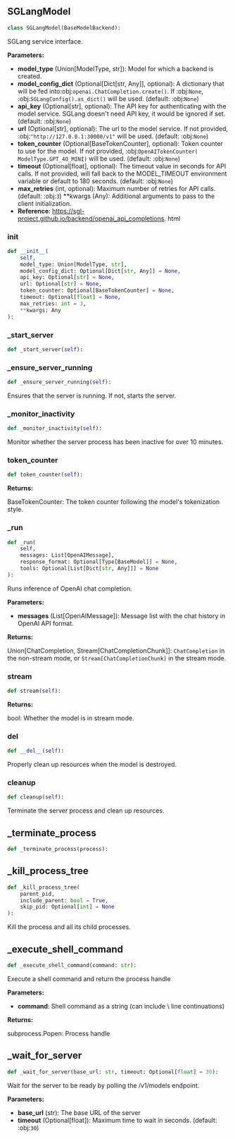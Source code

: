 <a id="camel.models.sglang_model"></a>

<a id="camel.models.sglang_model.SGLangModel"></a>

## SGLangModel

```python
class SGLangModel(BaseModelBackend):
```

SGLang service interface.

**Parameters:**

- **model_type** (Union[ModelType, str]): Model for which a backend is created.
- **model_config_dict** (Optional[Dict[str, Any]], optional): A dictionary that will be fed into:obj:`openai.ChatCompletion.create()`. If :obj:`None`, :obj:`SGLangConfig().as_dict()` will be used. (default: :obj:`None`)
- **api_key** (Optional[str], optional): The API key for authenticating with the model service. SGLang doesn't need API key, it would be ignored if set. (default: :obj:`None`)
- **url** (Optional[str], optional): The url to the model service. If not provided, :obj:`"http://127.0.0.1:30000/v1"` will be used. (default: :obj:`None`)
- **token_counter** (Optional[BaseTokenCounter], optional): Token counter to use for the model. If not provided, :obj:`OpenAITokenCounter( ModelType.GPT_4O_MINI)` will be used. (default: :obj:`None`)
- **timeout** (Optional[float], optional): The timeout value in seconds for API calls. If not provided, will fall back to the MODEL_TIMEOUT environment variable or default to 180 seconds. (default: :obj:`None`)
- **max_retries** (int, optional): Maximum number of retries for API calls. (default: :obj:`3`) **kwargs (Any): Additional arguments to pass to the client initialization.
- **Reference**: https://sgl-project.github.io/backend/openai_api_completions. html

<a id="camel.models.sglang_model.SGLangModel.__init__"></a>

### __init__

```python
def __init__(
    self,
    model_type: Union[ModelType, str],
    model_config_dict: Optional[Dict[str, Any]] = None,
    api_key: Optional[str] = None,
    url: Optional[str] = None,
    token_counter: Optional[BaseTokenCounter] = None,
    timeout: Optional[float] = None,
    max_retries: int = 3,
    **kwargs: Any
):
```

<a id="camel.models.sglang_model.SGLangModel._start_server"></a>

### _start_server

```python
def _start_server(self):
```

<a id="camel.models.sglang_model.SGLangModel._ensure_server_running"></a>

### _ensure_server_running

```python
def _ensure_server_running(self):
```

Ensures that the server is running. If not, starts the server.

<a id="camel.models.sglang_model.SGLangModel._monitor_inactivity"></a>

### _monitor_inactivity

```python
def _monitor_inactivity(self):
```

Monitor whether the server process has been inactive for over 10
minutes.

<a id="camel.models.sglang_model.SGLangModel.token_counter"></a>

### token_counter

```python
def token_counter(self):
```

**Returns:**

  BaseTokenCounter: The token counter following the model's
tokenization style.

<a id="camel.models.sglang_model.SGLangModel._run"></a>

### _run

```python
def _run(
    self,
    messages: List[OpenAIMessage],
    response_format: Optional[Type[BaseModel]] = None,
    tools: Optional[List[Dict[str, Any]]] = None
):
```

Runs inference of OpenAI chat completion.

**Parameters:**

- **messages** (List[OpenAIMessage]): Message list with the chat history in OpenAI API format.

**Returns:**

  Union[ChatCompletion, Stream[ChatCompletionChunk]]:
`ChatCompletion` in the non-stream mode, or
`Stream[ChatCompletionChunk]` in the stream mode.

<a id="camel.models.sglang_model.SGLangModel.stream"></a>

### stream

```python
def stream(self):
```

**Returns:**

  bool: Whether the model is in stream mode.

<a id="camel.models.sglang_model.SGLangModel.__del__"></a>

### __del__

```python
def __del__(self):
```

Properly clean up resources when the model is destroyed.

<a id="camel.models.sglang_model.SGLangModel.cleanup"></a>

### cleanup

```python
def cleanup(self):
```

Terminate the server process and clean up resources.

<a id="camel.models.sglang_model._terminate_process"></a>

## _terminate_process

```python
def _terminate_process(process):
```

<a id="camel.models.sglang_model._kill_process_tree"></a>

## _kill_process_tree

```python
def _kill_process_tree(
    parent_pid,
    include_parent: bool = True,
    skip_pid: Optional[int] = None
):
```

Kill the process and all its child processes.

<a id="camel.models.sglang_model._execute_shell_command"></a>

## _execute_shell_command

```python
def _execute_shell_command(command: str):
```

Execute a shell command and return the process handle

**Parameters:**

- **command**: Shell command as a string (can include \\ line continuations)

**Returns:**

  subprocess.Popen: Process handle

<a id="camel.models.sglang_model._wait_for_server"></a>

## _wait_for_server

```python
def _wait_for_server(base_url: str, timeout: Optional[float] = 30):
```

Wait for the server to be ready by polling the /v1/models endpoint.

**Parameters:**

- **base_url** (str): The base URL of the server
- **timeout** (Optional[float]): Maximum time to wait in seconds. (default: :obj:`30`)
